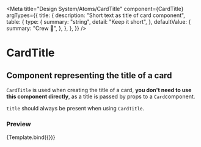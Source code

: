 
<Meta
  title="Design System/Atoms/CardTitle"
  component={CardTitle}
  argTypes={{
    title: {
      description: "Short text as title of card component",
      table: {
        type: {
          summary: "string",
          detail: "Keep it short",
        },
        defaultValue: {
          summary: "Crew 🎉",
        },
      },
    },
  }}
/>

# CardTitle

## Component representing the title of a card

`CardTitle` is used when creating the title of a card, **you don't need to use this component directly**, as a title is passed by props to a `Card`component.

`title` should always be present when using `CardTitle`.


### Preview

<Canvas>
  <Story
    name="CardTitle"
    args={{
      title: "crew 🎉",
    }}
  >
    {Template.bind({})}
  </Story>
</Canvas>

<ArgsTable story="CardTitle" />
